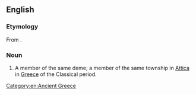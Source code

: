 ==English==

===Etymology===
From {{affix|en|deme|-s-|man}}.

===Noun===
{{en-noun|demesmen}}

# {{lb|en|historical}} A member of the same deme; a member of the same township in [[Attica]] in [[Greece]] of the Classical period.

[[Category:en:Ancient Greece]]